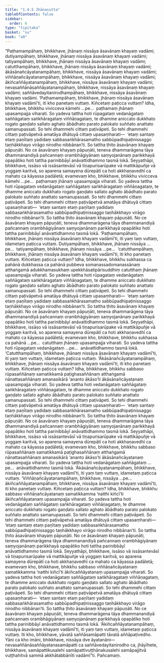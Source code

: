 ```yaml
---
title: "1.4.5 Jhānasutta"
tableOfContents: false
sidebar:
  order: 6
type: "tipitaka"
basket: "su"
book: "a9"
---
```



<DynamicBreadcrumb />

<Division number="36" book="a9" bookNo="17" page="220">

<Paragraph number="290" book="a9">
“Paṭhamampāhaṃ, bhikkhave, jhānaṃ nissāya āsavānaṃ khayaṃ vadāmi; dutiyampāhaṃ, bhikkhave, jhānaṃ nissāya āsavānaṃ khayaṃ vadāmi; tatiyampāhaṃ, bhikkhave, jhānaṃ nissāya āsavānaṃ khayaṃ vadāmi; catutthampāhaṃ, bhikkhave, jhānaṃ nissāya āsavānaṃ khayaṃ vadāmi; ākāsānañcāyatanampāhaṃ, bhikkhave, nissāya āsavānaṃ khayaṃ vadāmi; viññāṇañcāyatanampāhaṃ, bhikkhave, nissāya āsavānaṃ khayaṃ vadāmi; ākiñcaññāyatanampāhaṃ, bhikkhave, nissāya āsavānaṃ khayaṃ vadāmi; nevasaññānāsaññāyatanampāhaṃ, bhikkhave, nissāya āsavānaṃ khayaṃ vadāmi; saññāvedayitanirodhampāhaṃ, bhikkhave, nissāya āsavānaṃ khayaṃ vadāmi.
</Paragraph>

<Paragraph number="291" book="a9">
‘Paṭhamampāhaṃ, bhikkhave, jhānaṃ nissāya āsavānaṃ khayaṃ vadāmī’ti, iti kho panetaṃ vuttaṃ. Kiñcetaṃ paṭicca vuttaṃ? Idha, bhikkhave, bhikkhu vivicceva kāmehi …pe…  paṭhamaṃ jhānaṃ upasampajja viharati. So yadeva tattha hoti rūpagataṃ vedanāgataṃ saññāgataṃ saṅkhāragataṃ viññāṇagataṃ, te dhamme aniccato dukkhato rogato gaṇḍato sallato aghato ābādhato parato palokato suññato anattato samanupassati. So tehi dhammehi cittaṃ paṭivāpeti. So tehi dhammehi cittaṃ paṭivāpetvā amatāya dhātuyā cittaṃ upasaṃharati—  ‘etaṃ santaṃ etaṃ paṇītaṃ yadidaṃ sabbasaṅkhārasamatho sabbūpadhipaṭinissaggo taṇhākkhayo virāgo nirodho nibbānan’ti. So tattha ṭhito āsavānaṃ khayaṃ pāpuṇāti. No ce āsavānaṃ khayaṃ pāpuṇāti, teneva dhammarāgena tāya dhammanandiyā pañcannaṃ orambhāgiyānaṃ saṃyojanānaṃ parikkhayā opapātiko hoti tattha parinibbāyī anāvattidhammo tasmā lokā.
</Paragraph>

<Paragraph number="292" book="a9">
Seyyathāpi, bhikkhave, issāso vā issāsantevāsī vā tiṇapurisarūpake vā mattikāpuñje vā yoggaṃ karitvā, so aparena samayena dūrepātī ca hoti akkhaṇavedhī ca mahato ca kāyassa padāletā; evamevaṃ kho, bhikkhave, bhikkhu vivicceva kāmehi …pe…  paṭhamaṃ jhānaṃ upasampajja viharati. So yadeva tattha hoti rūpagataṃ vedanāgataṃ saññāgataṃ saṅkhāragataṃ viññāṇagataṃ, te dhamme aniccato dukkhato rogato gaṇḍato sallato aghato ābādhato parato palokato suññato anattato samanupassati. So tehi dhammehi cittaṃ paṭivāpeti. So tehi dhammehi cittaṃ paṭivāpetvā amatāya dhātuyā cittaṃ upasaṃharati—  ‘etaṃ santaṃ etaṃ paṇītaṃ yadidaṃ sabbasaṅkhārasamatho sabbūpadhipaṭinissaggo taṇhākkhayo virāgo nirodho nibbānan’ti. So tattha ṭhito āsavānaṃ khayaṃ pāpuṇāti. No ce āsavānaṃ khayaṃ pāpuṇāti, teneva dhammarāgena tāya dhammanandiyā pañcannaṃ orambhāgiyānaṃ saṃyojanānaṃ parikkhayā opapātiko hoti tattha parinibbāyī anāvattidhammo tasmā lokā. ‘Paṭhamampāhaṃ, bhikkhave, jhānaṃ nissāya āsavānaṃ khayaṃ vadāmī’ti, iti yaṃ taṃ vuttaṃ, idametaṃ paṭicca vuttaṃ.
</Paragraph>

<Paragraph number="293" book="a9">
Dutiyampāhaṃ, bhikkhave, jhānaṃ nissāya …pe…  tatiyampāhaṃ, bhikkhave, jhānaṃ nissāya …pe…  ‘catutthampāhaṃ, bhikkhave, jhānaṃ nissāya āsavānaṃ khayaṃ vadāmī’ti, iti kho panetaṃ vuttaṃ. Kiñcetaṃ paṭicca vuttaṃ? Idha, bhikkhave, bhikkhu sukhassa ca pahānā dukkhassa ca pahānā pubbeva somanassadomanassānaṃ atthaṅgamā adukkhamasukhaṃ upekkhāsatipārisuddhiṃ catutthaṃ jhānaṃ upasampajja viharati. So yadeva tattha hoti rūpagataṃ vedanāgataṃ saññāgataṃ saṅkhāragataṃ viññāṇagataṃ, te dhamme aniccato dukkhato rogato gaṇḍato sallato aghato ābādhato parato palokato suññato anattato samanupassati. So tehi dhammehi cittaṃ paṭivāpeti. So tehi dhammehi cittaṃ paṭivāpetvā amatāya dhātuyā cittaṃ upasaṃharati—  ‘etaṃ santaṃ etaṃ paṇītaṃ yadidaṃ sabbasaṅkhārasamatho sabbūpadhipaṭinissaggo taṇhākkhayo virāgo nirodho nibbānan’ti. So tattha ṭhito āsavānaṃ khayaṃ pāpuṇāti. No ce āsavānaṃ khayaṃ pāpuṇāti, teneva dhammarāgena tāya dhammanandiyā pañcannaṃ orambhāgiyānaṃ saṃyojanānaṃ parikkhayā opapātiko hoti tattha parinibbāyī anāvattidhammo tasmā lokā.
</Paragraph>

<Paragraph number="294" book="a9">
Seyyathāpi, bhikkhave, issāso vā issāsantevāsī vā tiṇapurisarūpake vā mattikāpuñje vā yoggaṃ karitvā, so aparena samayena dūrepātī ca hoti akkhaṇavedhī ca mahato ca kāyassa padāletā; evamevaṃ kho, bhikkhave, bhikkhu sukhassa ca pahānā …pe…  catutthaṃ jhānaṃ upasampajja viharati. So yadeva tattha hoti rūpagataṃ vedanāgataṃ …pe…  anāvattidhammo tasmā lokā. ‘Catutthampāhaṃ, bhikkhave, jhānaṃ nissāya āsavānaṃ khayaṃ vadāmī’ti, iti yaṃ taṃ vuttaṃ, idametaṃ paṭicca vuttaṃ.
</Paragraph>

<Paragraph number="295" book="a9">
‘Ākāsānañcāyatanampāhaṃ, bhikkhave, jhānaṃ nissāya āsavānaṃ khayaṃ vadāmī’ti, iti kho panetaṃ vuttaṃ. Kiñcetaṃ paṭicca vuttaṃ? Idha, bhikkhave, bhikkhu sabbaso rūpasaññānaṃ samatikkamā paṭighasaññānaṃ atthaṅgamā nānattasaññānaṃ amanasikārā ‘ananto ākāso’ti ākāsānañcāyatanaṃ upasampajja viharati. So yadeva tattha hoti vedanāgataṃ saññāgataṃ saṅkhāragataṃ viññāṇagataṃ, te dhamme aniccato dukkhato rogato gaṇḍato sallato aghato ābādhato parato palokato suññato anattato samanupassati. So tehi dhammehi cittaṃ paṭivāpeti. So tehi dhammehi cittaṃ paṭivāpetvā amatāya dhātuyā cittaṃ upasaṃharati—  ‘etaṃ santaṃ etaṃ paṇītaṃ yadidaṃ sabbasaṅkhārasamatho sabbūpadhipaṭinissaggo taṇhākkhayo virāgo nirodho nibbānan’ti. So tattha ṭhito āsavānaṃ khayaṃ pāpuṇāti. No ce āsavānaṃ khayaṃ pāpuṇāti, teneva dhammarāgena tāya dhammanandiyā pañcannaṃ orambhāgiyānaṃ saṃyojanānaṃ parikkhayā opapātiko hoti tattha parinibbāyī anāvattidhammo tasmā lokā.
</Paragraph>

<Paragraph number="296" book="a9">
Seyyathāpi, bhikkhave, issāso vā issāsantevāsī vā tiṇapurisarūpake vā mattikāpuñje vā yoggaṃ karitvā, so aparena samayena dūrepātī ca hoti akkhaṇavedhī ca mahato ca kāyassa padāletā; evamevaṃ kho, bhikkhave, bhikkhu sabbaso rūpasaññānaṃ samatikkamā paṭighasaññānaṃ atthaṅgamā nānattasaññānaṃ amanasikārā ‘ananto ākāso’ti ākāsānañcāyatanaṃ upasampajja viharati. So yadeva tattha hoti vedanāgataṃ saññāgataṃ …pe…  anāvattidhammo tasmā lokā. ‘Ākāsānañcāyatanampāhaṃ, bhikkhave, nissāya āsavānaṃ khayaṃ vadāmī’ti, iti yaṃ taṃ vuttaṃ, idametaṃ paṭicca vuttaṃ.
</Paragraph>

<Paragraph number="297" book="a9">
‘Viññāṇañcāyatanampāhaṃ, bhikkhave, nissāya …pe…  ākiñcaññāyatanampāhaṃ, bhikkhave, nissāya āsavānaṃ khayaṃ vadāmī’ti, iti kho panetaṃ vuttaṃ. Kiñcetaṃ paṭicca vuttaṃ? Idha, bhikkhave, bhikkhu sabbaso viññāṇañcāyatanaṃ samatikkamma ‘natthi kiñcī’ti ākiñcaññāyatanaṃ upasampajja viharati. So yadeva tattha hoti vedanāgataṃ saññāgataṃ saṅkhāragataṃ viññāṇagataṃ, te dhamme aniccato dukkhato rogato gaṇḍato sallato aghato ābādhato parato palokato suññato anattato samanupassati. So tehi dhammehi cittaṃ paṭivāpeti. So tehi dhammehi cittaṃ paṭivāpetvā amatāya dhātuyā cittaṃ upasaṃharati—  ‘etaṃ santaṃ etaṃ paṇītaṃ yadidaṃ sabbasaṅkhārasamatho sabbūpadhipaṭinissaggo taṇhākkhayo virāgo nirodho nibbānan’ti. So tattha ṭhito āsavānaṃ khayaṃ pāpuṇāti. No ce āsavānaṃ khayaṃ pāpuṇāti, teneva dhammarāgena tāya dhammanandiyā pañcannaṃ orambhāgiyānaṃ saṃyojanānaṃ parikkhayā opapātiko hoti tattha parinibbāyī anāvattidhammo tasmā lokā.
</Paragraph>

<Paragraph number="298" book="a9">
Seyyathāpi, bhikkhave, issāso vā issāsantevāsī vā tiṇapurisarūpake vā mattikāpuñje vā yoggaṃ karitvā, so aparena samayena dūrepātī ca hoti akkhaṇavedhī ca mahato ca kāyassa padāletā; evamevaṃ kho, bhikkhave, bhikkhu sabbaso viññāṇañcāyatanaṃ samatikkamma ‘natthi kiñcī’ti ākiñcaññāyatanaṃ upasampajja viharati. So yadeva tattha hoti vedanāgataṃ saññāgataṃ saṅkhāragataṃ viññāṇagataṃ, te dhamme aniccato dukkhato rogato gaṇḍato sallato aghato ābādhato parato palokato suññato anattato samanupassati. So tehi dhammehi cittaṃ paṭivāpeti. So tehi dhammehi cittaṃ paṭivāpetvā amatāya dhātuyā cittaṃ upasaṃharati—  ‘etaṃ santaṃ etaṃ paṇītaṃ yadidaṃ sabbasaṅkhārasamatho sabbūpadhipaṭinissaggo taṇhākkhayo virāgo nirodho nibbānan’ti. So tattha ṭhito āsavānaṃ khayaṃ pāpuṇāti. No ce āsavānaṃ khayaṃ pāpuṇāti, teneva dhammarāgena tāya dhammanandiyā pañcannaṃ orambhāgiyānaṃ saṃyojanānaṃ parikkhayā opapātiko hoti tattha parinibbāyī anāvattidhammo tasmā lokā. ‘Ākiñcaññāyatanampāhaṃ, nissāya āsavānaṃ khayaṃ vadāmī’ti, iti yaṃ taṃ vuttaṃ, idametaṃ paṭicca vuttaṃ.
</Paragraph>

<Paragraph number="299" book="a9">
Iti kho, bhikkhave, yāvatā saññāsamāpatti tāvatā aññāpaṭivedho. Yāni ca kho imāni, bhikkhave, nissāya dve āyatanāni—  nevasaññānāsaññāyatanasamāpatti ca saññāvedayitanirodho ca, jhāyīhete, bhikkhave, samāpattikusalehi samāpattivuṭṭhānakusalehi samāpajjitvā vuṭṭhahitvā sammā akkhātabbānīti vadāmī”ti.

</Paragraph>
</Division>

<Paragraph number="300" type="center" book="a9">
Pañcamaṃ.
</Paragraph>